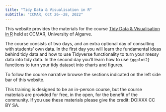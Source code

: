 ```yaml
---
title: "Tidy Data & Visualisation in R"
subtitle: "CCMAR, Oct 26--28, 2022"
---
```


This website provides the materials for the course [Tidy Data & Visualisation in
R](https://www.ccmar.ualg.pt/advanced-tech-training/tidy-data-visualisation-r)
held at CCMAR, University of Algarve.

The course consists of two days, and an extra optional day of consulting with
students' own data. In the first day you will learn the fundamental ideas behind
tidy data and how to use Tidyverse functionality to turn your messy data into
tidy data. In the second day you'll learn how to use `{ggplot2}` functions to
turn your tidy dataset into charts and figures.

To follow the course narrative browse the sections indicated on the left side
bar of this website.

This training is designed to be an in-person course, but the course materials
are provided for free, in the open, for the benefit of the community. If you use
these materials please give the credit: DOIXXX CC BY SA.
